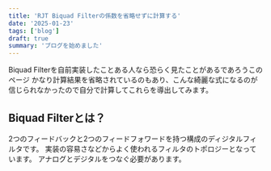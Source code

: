 ```yaml
---
title: 'RJT Biquad Filterの係数を省略せずに計算する'
date: '2025-01-23'
tags: ['blog']
draft: true
summary: 'ブログを始めました'
---
```


Biquad Filterを自前実装したことある人なら恐らく見たことがあるであろうこのページ
かなり計算結果を省略されているのもあり、こんな綺麗な式になるのが信じられなかったので自分で計算してこれらを導出してみます。

## Biquad Filterとは？

2つのフィードバックと2つのフィードフォワードを持つ構成のディジタルフィルタです。
実装の容易さなどからよく使われるフィルタのトポロジーとなっています。
アナログとデジタルをつなぐ必要があります。
